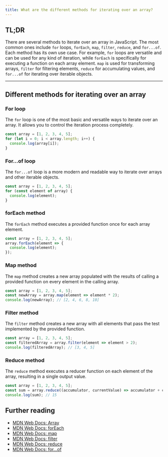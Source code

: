 ```yaml
---
title: What are the different methods for iterating over an array?
---
```


## TL;DR

There are several methods to iterate over an array in JavaScript. The most common ones include `for` loops, `forEach`, `map`, `filter`, `reduce`, and `for...of`. Each method has its own use case. For example, `for` loops are versatile and can be used for any kind of iteration, while `forEach` is specifically for executing a function on each array element. `map` is used for transforming arrays, `filter` for filtering elements, `reduce` for accumulating values, and `for...of` for iterating over iterable objects.

---

## Different methods for iterating over an array

### For loop

The `for` loop is one of the most basic and versatile ways to iterate over an array. It allows you to control the iteration process completely.

```javascript
const array = [1, 2, 3, 4, 5];
for (let i = 0; i < array.length; i++) {
  console.log(array[i]);
}
```

### For...of loop

The `for...of` loop is a more modern and readable way to iterate over arrays and other iterable objects.

```javascript
const array = [1, 2, 3, 4, 5];
for (const element of array) {
  console.log(element);
}
```

### forEach method

The `forEach` method executes a provided function once for each array element.

```javascript
const array = [1, 2, 3, 4, 5];
array.forEach(element => {
  console.log(element);
});
```

### Map method

The `map` method creates a new array populated with the results of calling a provided function on every element in the calling array.

```javascript
const array = [1, 2, 3, 4, 5];
const newArray = array.map(element => element * 2);
console.log(newArray); // [2, 4, 6, 8, 10]
```

### Filter method

The `filter` method creates a new array with all elements that pass the test implemented by the provided function.

```javascript
const array = [1, 2, 3, 4, 5];
const filteredArray = array.filter(element => element > 2);
console.log(filteredArray); // [3, 4, 5]
```

### Reduce method

The `reduce` method executes a reducer function on each element of the array, resulting in a single output value.

```javascript
const array = [1, 2, 3, 4, 5];
const sum = array.reduce((accumulator, currentValue) => accumulator + currentValue, 0);
console.log(sum); // 15
```

## Further reading

- [MDN Web Docs: Array](https://developer.mozilla.org/en-US/docs/Web/JavaScript/Reference/Global_Objects/Array)
- [MDN Web Docs: forEach](https://developer.mozilla.org/en-US/docs/Web/JavaScript/Reference/Global_Objects/Array/forEach)
- [MDN Web Docs: map](https://developer.mozilla.org/en-US/docs/Web/JavaScript/Reference/Global_Objects/Array/map)
- [MDN Web Docs: filter](https://developer.mozilla.org/en-US/docs/Web/JavaScript/Reference/Global_Objects/Array/filter)
- [MDN Web Docs: reduce](https://developer.mozilla.org/en-US/docs/Web/JavaScript/Reference/Global_Objects/Array/reduce)
- [MDN Web Docs: for...of](https://developer.mozilla.org/en-US/docs/Web/JavaScript/Reference/Statements/for...of)


